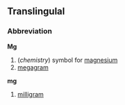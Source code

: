 ==Translingulal==
===Abbreviation===

'''Mg'''

# (''chemistry'') symbol for [[magnesium]]
# [[megagram]]

'''mg'''

# [[milligram]]